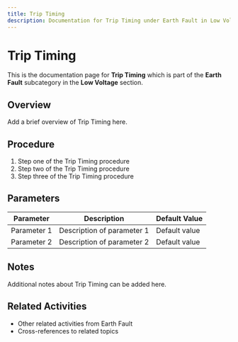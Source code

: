 ```yaml
---
title: Trip Timing
description: Documentation for Trip Timing under Earth Fault in Low Voltage category
---
```


# Trip Timing

This is the documentation page for **Trip Timing** which is part of the **Earth Fault** subcategory in the **Low Voltage** section.

## Overview

Add a brief overview of Trip Timing here.

## Procedure

1. Step one of the Trip Timing procedure
2. Step two of the Trip Timing procedure
3. Step three of the Trip Timing procedure

## Parameters

| Parameter | Description | Default Value |
|-----------|-------------|---------------|
| Parameter 1 | Description of parameter 1 | Default value |
| Parameter 2 | Description of parameter 2 | Default value |

## Notes

Additional notes about Trip Timing can be added here.

## Related Activities

- Other related activities from Earth Fault
- Cross-references to related topics
